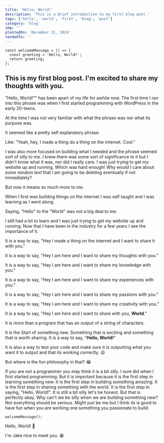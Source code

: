 ```yaml
---
title: 'Hello, World!'
description: 'This is a brief introduction to my first blog post.'
tags: ['hello', 'world', 'first', 'blog', 'post']
category: 'blog'
img: ''
plantedOn: 'December 31, 2024'
tendedTo: ''
---
```


```tsx
const welcomeMessage = () => {
  const greeting = 'Hello, World!';
  return greeting;
};
```

## This is my first blog post. I'm excited to share my thoughts with you.

"Hello, World!"" has been apart of my life for awhile now. The first time I ran into this phrase was when I first started programming with WordPress in the early 20-teens.

At the time I was not very familiar with what the phrase was nor what its purpose was.

It seemed like a pretty self explanatory phrase.

Like: "Yeah, hey, I made a thing do a thing on the internet. Cool."

I was also more focused on building what I needed and the phrase seemed sort of silly to me. I knew there was some sort of significance to it but I didn't know what it was, nor did I really care. I was just trying to get my website up and running. Which was hard enough! Why would I care about _some random text_ that I am going to be deleting eventually if not immediately?

But now it means so much more to me.

When I first was building things on the internet I was self taught and I was learning as I went along.

Saying, "Hello" to the "World" was not a big deal to me.

I still had a lot to learn and I was just trying to get my website up and running. Now that I have been in the industry for a few years I see the importance of it.

It is a way to say, "Hey I made a thing on the internet and I want to share it with you."

It is a way to say, "Hey I am here and I want to share my thoughts with you."

It is a way to say, "Hey I am here and I want to share my knowledge with you."

It is a way to say, "Hey I am here and I want to share my experiences with you."

It is a way to say, "Hey I am here and I want to share my passions with you."

It is a way to say, "Hey I am here and I want to share my creativity with you."

It is a way to say, "Hey I am here and I want to share with you, **World**."

It is more than a program that has an output of a string of characters.

It is the Start of something new. Something that is exciting and something that is worth sharing. It is a way to say, "**Hello, World!**"

It is also a way to test your code and make sure it is outputting what you want it to output and that its working correctly. 😜

But where is the fun philosophy in that? 😂

If you are not a programmer you may think it is a bit silly. I sure did when I first started programming. But it is important because it is the first step in learning something new. It is the first step in building something amazing. It is the first step in sharing something with the world. It is the first step in saying, "Hello, World!". It is still a bit silly let's be honest. But that is perfectly okay. Why can't we be silly when we are building something new? Not everything should be serious. Might just be me but I think its is good to have fun when you are working one something you passionate to build.

```tsx
welcomeMessage();
```

Hello, World! 👋

I'm Jake nice to meet you. 😁
